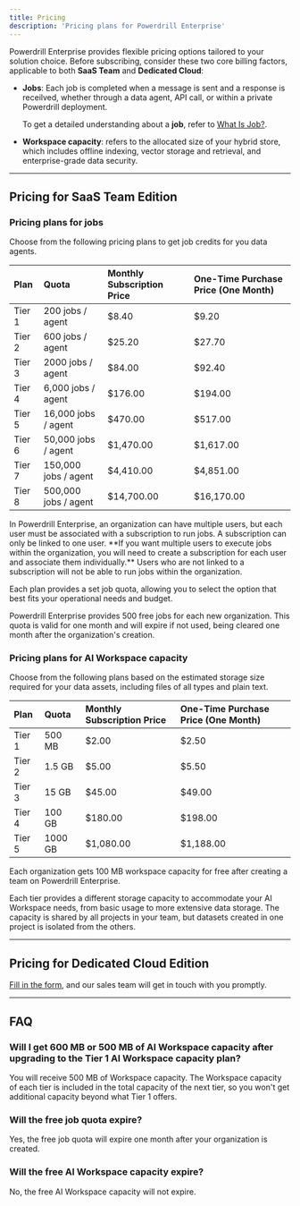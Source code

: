 ```yaml
---
title: Pricing
description: 'Pricing plans for Powerdrill Enterprise'
---
```


Powerdrill Enterprise provides flexible pricing options tailored to your solution choice. Before subscribing, consider these two core billing factors, applicable to both **SaaS Team** and **Dedicated Cloud**:

- **Jobs**: Each job is completed when a message is sent and a response is receilved, whether through a data agent, API call, or within a private Powerdrill deployment.
 
    To get a detailed understanding about a **job**, refer to [What Is Job?](/enterprise/what-is-job.mdx).

- **Workspace capacity**: refers to the allocated size of your hybrid store, which includes offline indexing, vector storage and retrieval, and enterprise-grade data security.


---


## Pricing for SaaS Team Edition


### Pricing plans for jobs

Choose from the following pricing plans to get job credits for you data agents.

| Plan | Quota | Monthly Subscription Price | One-Time Purchase Price (One Month) |
| :- | :- | :- | :- |
| Tier 1 | 200 jobs / agent | $8.40 | $9.20 |
| Tier 2 | 600 jobs / agent | $25.20 | $27.70 |
| Tier 3 | 2000 jobs / agent | $84.00 | $92.40 |
| Tier 4 | 6,000 jobs / agent | $176.00 | $194.00 |
| Tier 5 | 16,000 jobs / agent | $470.00 | $517.00 |
| Tier 6 | 50,000 jobs / agent | $1,470.00 | $1,617.00 |
| Tier 7 | 150,000 jobs / agent | $4,410.00 | $4,851.00 |
| Tier 8 | 500,000 jobs / agent | $14,700.00 | $16,170.00 |

<Warning>
 In Powerdrill Enterprise, an organization can have multiple users, but each user must be associated with a subscription to run jobs. A subscription can only be linked to one user. **If you want multiple users to execute jobs within the organization, you will need to create a subscription for each user and associate them individually.** Users who are not linked to a subscription will not be able to run jobs within the organization.
</Warning>

Each plan provides a set job quota, allowing you to select the option that best fits your operational needs and budget.

<Tip>
 Powerdrill Enterprise provides 500 free jobs for each new organization. This quota is valid for one month and will expire if not used, being cleared one month after the organization's creation.
</Tip>


### Pricing plans for AI Workspace capacity 

Choose from the following plans based on the estimated storage size required for your data assets, including files of all types and plain text.

| Plan | Quota | Monthly Subscription Price | One-Time Purchase Price (One Month) |
| :- | :- | :- | :- |
| Tier 1 | 500 MB | $2.00 | $2.50 |
| Tier 2 | 1.5 GB | $5.00 | $5.50 |
| Tier 3 | 15 GB | $45.00 | $49.00 |
| Tier 4 | 100 GB | $180.00 | $198.00 |
| Tier 5 | 1000 GB | $1,080.00 | $1,188.00 |


<Tip>
 Each organization gets 100 MB workspace capacity for free after creating a team on Powerdrill Enterprise.
</Tip>

Each tier provides a different storage capacity to accommodate your AI Workspace needs, from basic usage to more extensive data storage. The capacity is shared by all projects in your team, but datasets created in one project is isolated from the others.



---


## Pricing for Dedicated Cloud Edition

[Fill in the form](https://docs.google.com/forms/d/e/1FAIpQLSfqLaiYDciUkU9WYG8OQyrJTFuN6Xuw1lbbMlRiVbfXOQ1Zdg/viewform), and our sales team will get in touch with you promptly.


---


## FAQ

### Will I get 600 MB or 500 MB of AI Workspace capacity after upgrading to the Tier 1 AI Workspace capacity plan?

You will receive 500 MB of Workspace capacity. The Workspace capacity of each tier is included in the total capacity of the next tier, so you won't get additional capacity beyond what Tier 1 offers.


### Will the free job quota expire?

Yes, the free job quota will expire one month after your organization is created.


### Will the free AI Workspace capacity expire?

No, the free AI Workspace capacity will not expire.




<MySnippet beta="community" />












